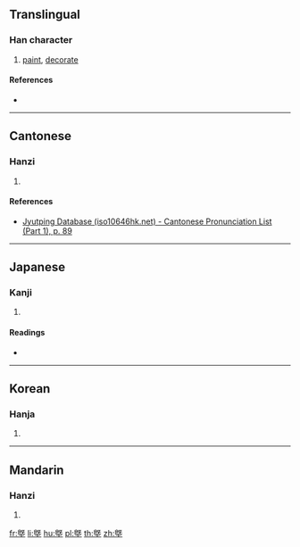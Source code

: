 {{character info/new}}
{{also|塈}}
==Translingual==

===Han character===
{{Han char|rn=32|rad=土|as=11|sn=14|four=|canj=HUG|ids=⿱旣土}}

# [[paint]], [[decorate]]

====References====
* {{Han ref|kx=0238.020|dkj=05423|dj=0476.110|hdz=10481.031|uh=588D|ud=22669}}

----

==Cantonese==

===Hanzi===
{{yue-hanzi|jyut=[[hei3]], [[kei3]], [[gei3]]|y=hei3, kei3, gei3}}

# {{defn|lang=yue|sort=土11}}

====References====
* [http://www.iso10646hk.net/jp/document/download.jsp Jyutping Database (iso10646hk.net) - Cantonese Pronunciation List (Part 1), p. 89]

----

==Japanese==

===Kanji===
{{ja-kanji|grade=|rs=土11}}

# {{defn|lang=ja|sort=土11}}

====Readings====
* {{ja-readings|on=[[き]] (ki), [[ぎ]] (gi), [[け]] (ke), [[かい]] (kai), [[がい]] (gai)|kun=[[ぬる]] (nuru), [[かざる]] (kazaru), [[とる]] (toru), [[いこう]] (ikou)}}

----

==Korean==

===Hanja===
{{ko-hanja|hangeul=기|rv=gi|mr=ki}}

# {{defn|lang=ko|sort=土11}}

----

==Mandarin==

===Hanzi===
{{cmn-hanzi|pin=[[xì]] ([[xi4]])|wg=hsi<sup>4</sup>}}

# {{defn|lang=cmn|sort=土11}}

[[fr:墍]]
[[li:墍]]
[[hu:墍]]
[[pl:墍]]
[[th:墍]]
[[zh:墍]]